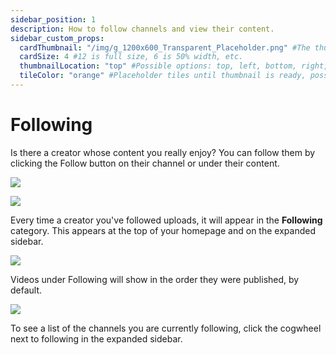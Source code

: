 ```yaml
---
sidebar_position: 1
description: How to follow channels and view their content.
sidebar_custom_props:
  cardThumbnail: "/img/g_1200x600_Transparent_Placeholder.png" #The thumbnail on the category card.
  cardSize: 4 #12 is full size, 6 is 50% width, etc.
  thumbnailLocation: "top" #Possible options: top, left, bottom, right, none
  tileColor: "orange" #Placeholder tiles until thumbnail is ready, possible options: blue, cream, darkpurple, lightpurple, mauve, orange, pink, none
---
```


# Following

Is there a creator whose content you really enjoy? You can follow them by clicking the Follow button on their channel or under their content.

![](/img/en/category-interaction1.png)

![](/img/en/category-interaction2.png)

Every time a creator you've followed uploads, it will appear in the **Following** category. This appears at the top of your homepage and on the expanded sidebar.

![](/img/en/category-interaction11.png)

Videos under Following will show in the order they were published, by default.

![](/img/en/category-interaction12.png)

To see a list of the channels you are currently following, click the <OdyseeIcon type="cogwheel"/> cogwheel next to following in the expanded sidebar.
